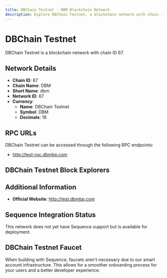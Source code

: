 ```yaml
--- 
title: DBChain Testnet - DBM Blockchain Network
description: Explore DBChain Testnet, a blockchain network with chain ID 67. Learn about its native currency, DBChain Testnet, and how to interact with the network.
---
```


# DBChain Testnet

DBChain Testnet is a blockchain network with chain ID 67.

## Network Details

- **Chain ID**: 67
- **Chain Name**: DBM
- **Short Name**: dbm
- **Network ID**: 67
- **Currency**: 
  - **Name**: DBChain Testnet
  - **Symbol**: DBM
  - **Decimals**: 18

## RPC URLs

DBChain Testnet can be accessed through the following RPC endpoints:

- http://test-rpc.dbmbp.com

## DBChain Testnet Block Explorers



## Additional Information

- **Official Website**: http://test.dbmbp.com

## Sequence Integration Status

This network does not yet have Sequence support but is available for deployment.

## DBChain Testnet Faucet

When building with Sequence, faucets aren't necessary due to our smart account infrastructure. This allows for a smoother onboarding process for your users and a better developer experience.
